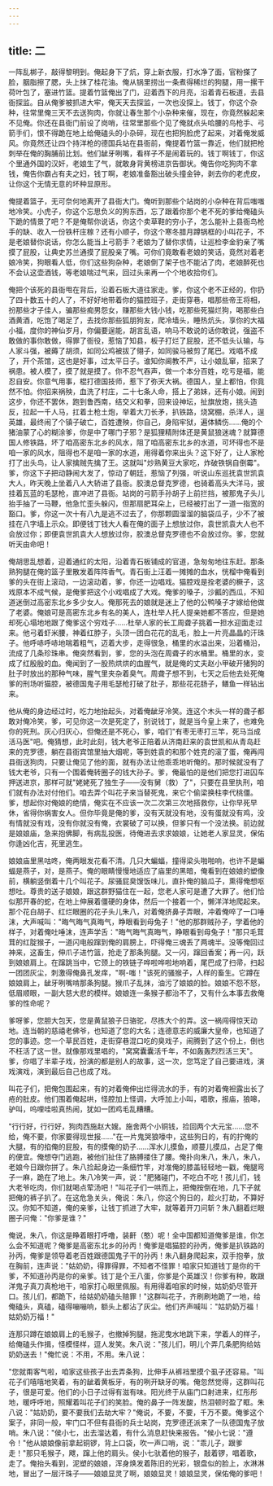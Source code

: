 ```yaml
---
---
---
```

title: 二
---




一阵乱梆子，敲得黎明到。俺起身下了炕，穿上新衣服，打水净了面，官粉搽了脸，胭脂擦了腮，头上抹了桂花油。俺从锅里捞出一条煮得稀烂的狗腿，用一摞干荷叶包了，塞进竹篮。提着竹篮俺出了门，迎着西下的月亮，沿着青石板道，去县衙探监。自从俺爹被抓进大牢，俺天天去探监，一次也没探上。钱丁，你这个杂种，往常里俺三天不去送狗肉，你就让春生那个小杂种来催，现在，你竟然躲起来不见俺。你还在县衙门前设了岗哨，往常里那些个见了俺就点头哈腰的鸟枪手、弓箭手们，恨不得跪在地上给俺磕头的小杂碎，现在也把狗脸虎了起来，对着俺发威风。你竟然还让四个持洋枪的德国兵站在县衙前，俺提着竹篮一靠近，他们就把枪刺举在俺的胸脯前比划。他们龇牙咧嘴，看样子不是闹着玩的。钱丁啊钱丁，你这个里通外国的汉奸，老娘生了气，就敢身背黄榜进京告御状。俺告你吃狗肉不拿钱，俺告你霸占有夫之妇，钱丁啊，老娘准备豁出破头撞金钟，剥去你的老虎皮，让你这个无情无意的坏种显原形。

俺提着篮子，无可奈何地离开了县衙大门。俺听到那些个站岗的小杂种在背后嗤嗤地冷笑。小虎子，你这个忘思负义的狗东西，忘了跟着你那个老不死的爹给俺磕头下跪的情景了吧？不是俺帮你说话，你这个卖草鞋的穷小子，怎么能补上县衙鸟枪手的缺、收入一份铁杆庄稼？还有小顺子，你这个寒冬腊月蹲锅框的小叫花子，不是老娘替你说话，你怎么能当上弓箭手？老娘为了替你求情，让巡检李金豹亲了嘴摸了屁股，让典史苏兰通摸了屁股亲了嘴。可你们竟敢看老娘的笑话，竟然对着老娘冷笑，狗眼看人低，你们这些狗杂种，老娘倒了架子也不能沾了肉，老娘醉死也不会认这壶酒钱，等老娘喘过气来，回过头来再一个个地收拾你们。

俺把个该死的县衙甩在背后，沿着石板大道往家走。爹，你这个老不正经的，你扔了四十数五十的人了，不好好地带着你的猫腔班子，走街穿巷，唱那些帝王将相，扮那些才子佳人，骗那些痴男怨女，赚那些大钱小钱，吃那些死猫烂狗，喝那些白酒黄酒，吃饱了喝足了，去找你那些狐朋狗友，爬冷墙头，睡热炕头，享你的大福小福，度你的神仙岁月，你偏要逞能，胡言乱语，响马不敢说的话你敢说，强盗不敢做的事你敢做，得罪了衙役，惹恼了知县，板子打烂了屁股，还不低头认输，与人家斗强，被薅了胡须，如同公鸡被拔了翎子，如同骏马被剪了尾巴。戏唱不成了，开个茶馆，这也是好事，过太平日子。谁知你阃教不严，让小娘乱窜，招来了祸患。被人模了，摸了就是摸了。你不忍气吞声，做一个本分百姓，吃亏是福，能忍自安。你意气用事，棍打德国技师，惹下了弥天大祸。德国人，皇上都怕，你竟然不怕。你招来祸殃，血洗了村庄，二十七条人命，搭上了弟妹，还有小娘。闹到这步，你还不罢休，跑到鲁西南，结交义和拳，回来设神坛，扯旗放炮，挑头造反，拉起一千人马，扛着土枪土炮，举着大刀长矛，扒铁路，烧窝棚，杀洋人，逞英雄，最终闹了个镇子破亡，百姓遭殃，你自己，身陷牢狱，遍体鳞伤……俺的个猪油蒙了心的糊涂爹，你是中了哪门子邪？是狐狸精附体还是黄鼠狼迷魂？就算德国人修铁路，坏了咱高密东北乡的风水，阻了咱高密东北乡的水道，可坏得也不是咱一家的风水，阻得也不是咱一家的水道，用得着你来出头？这下好了，让人家枪打了出头鸟，让人家擒贼先擒了王。这就叫"炒熟黄豆大家吃，炸破铁锅自倒霉"。爹，你这下子把动静闹大发了，惊动了朝廷，惹恼了列强，听说山东巡抚袁世凯袁大人，昨天晚上坐着八人大轿进了县衙。胶澳总督克罗德，也骑着高头大洋马，披挂着瓦蓝的毛瑟枪，直冲进了县衙。站岗的弓箭手孙胡子上前拦挡，被那鬼子头儿抬手抽了一马鞭，他急忙歪头躲闪，但那扇肥耳朵上，已经被打出了一道一指宽的豁口。爹，你这一次十有八九是逃不过去了，你那颗圆溜溜的脑袋瓜子，少不了被挂在八字墙上示众。即便钱丁钱大人看在俺的面子上想放过你，袁世凯袁大人也不会放过你；即便袁世凯袁大人想放过你，胶澳总督克罗德也不会放过你。爹，您就听天由命吧！

俺胡思乱想着，迎着通红的太阳，沿着青石板铺成的官道，急匆匆地往东赶。那条熟狗腿在俺的篮子里散发着阵阵香气。青石街上汪着一摊摊的血水，恍榴中俺看到爹的头在街上滚动，一边滚动着，爹，你还一边唱戏。猫腔戏是拴老婆的橛子，这戏原本不成气候，是俺爹把这个小戏唱成了大戏。俺爹的嗓子，沙瓤的西瓜，不知道迷倒过高密东北乡多少女人。俺那死去的娘就是迷上了他的公鸭嗓子才嫁给他做了老婆。俺娘可是高密东北乡有名的美人，连杜举人托人提亲她都不答应，但是她却死心塌地地跟了俺爹这个穷戏子……杜举人家的长工周聋子挑着一担水迎面走过来。他弓着虾米腰，神着红脖子，头顶一团白花花的乱毛，脸上一片亮晶晶的汗珠子。他呼哧呼哧地喘着粗气，迈着大步，走得很急，桶里的水溢出来，沿着桶沿，流成了几条珍珠串。俺突然看到，爹，您的头泡在周聋子的水桶里。桶里的水，变成了红殷殷的血。俺闻到了一股热烘烘的血腥气，就是俺的丈夫赵小甲破开猪狗的肚子时放出的那种气味，腥气里夹杂着臭气。周聋子想不到，七天之后他去处死俺爹的刑场听猫腔，被德国鬼子用毛瑟枪打破了肚子，那些花花肠子，鳝鱼一样钻出来。

他从俺的身边经过时，吃力地抬起头，对着俺龇牙冷笑。连这个木头一样的聋子都敢对俺冷笑，爹，可见你这一次是死定了，别说钱丁，就是当今皇上来了，也难免你的死刑。灰心归灰心，但俺还是不死心，爹，咱们"有枣无枣打三竿，死马当成活马医"吧。俺猜想，此时此刻，钱大老爷正陪着从济南赶来的袁世凯和从青岛赶来的克罗德，躺在县衙宾馆里抽大烟呢，等到姓袁的和那个姓克的滚了蛋，俺再闯县衙送狗肉，只要让俺见了他的面，就有办法让他乖乖地听俺的。那时候就没有了钱大老爷，只有一个围着俺转圈子的钱大孙子。爹，俺最怕的是他们把您打进囚车押送进京，那样可就"姥姥死了独生子——没有舅（救）了"，只要在县里执刑，咱们就有办法对付他们。咱去弄个叫花子来当替死鬼，来它个偷梁换柱李代桃僵。爹，想起你对俺娘的绝情，俺实在不应该一次二次第三次地搭救你，让你早死早休，省得你祸害女人。但你毕竟是俺的爹，没有天就没有地，没有蛋就没有鸡，没有情就没有戏，没有你就没有俺，衣裳破了可以换，但爹只有一个没法换。前边就是娘娘庙，急来抱佛脚，有病乱投医，待俺进去求求娘娘，让她老人家显灵，保佑你逢凶化吉，死里逃生。

娘娘庙里黑咕咚，俺两眼发花看不清。几只大蝙蝠，撞得梁头啪啪响，也许不是蝙蝠是燕子，对，是燕子。俺的眼睛慢慢地适应了庙里的黑暗，俺看到在娘娘的塑像前，横躺竖倒着十几个叫花子。尿骚屁臭馊饭味儿，直扑俺的脑瓜子，熏得俺想呕想吐。尊贵的送子娘娘，跟这群野猫住在一起，您老人家可是遭了大罪了。他们恰似那开春的蛇，在地上伸展着僵硬的身体，然后一个接着一个，懒洋洋地爬起来。那个花白胡子、红烂眼圈的花子头儿朱八，对着俺挤鼻子弄眼，冲着俺啐了一口唾沫，大声喊叫："晦气晦气真晦气，睁眼看到母兔子！"他的那群贼孙子，学着他的样子，对着俺吐唾沫，连声学舌："晦气晦气真晦气，睁眼看到母兔子！"那只毛茸茸的红腚猴子，一道闪电般蹿到俺的肩膀上，吓得俺三魂丢了两魂半。没等俺回过神来，这畜生，伸爪子进竹篮，抢走了那条狗腿。又一闪，蹿回香案；再一闪，跃到娘娘肩上。在蹿跳当中，它颈上的铁链子哗啦哗啦地响着，尾巴成了扫帚，扫起一团团灰尘，刺激得俺鼻孔发痒，"啊-嗤！"该死的骚猴子，人样的畜生。它蹲在娘娘肩上，龇牙咧嘴啃那条狗腿。猴爪子乱抹，油污了娘娘的脸。娘娘不怨不怒，低眉顺眼，一副大慈大悲的模样。娘娘连一条猴子都治不了，又有什么本事去救俺爹的性命呢？

爹呀爹，您胆大包天，您是黄鼠狼子日骆驼，尽拣大个的弄。这一祸闯得惊天动地。连当朝的慈禧老佛爷，也知道了您的大名；连德意志的威廉大皇帝，也知道了您的事迹。您一个草民百姓，走街穿巷混口吃的臭戏子，闹腾到了这个份上，倒也不枉活了这一世。就像那戏里唱的，"窝窝囊囊活千年，不如轰轰烈烈活三天"。爹，你唱了半辈子戏，扮演的都是别人的故事，这一次，您笃定了自己要进戏，演戏演戏，演到最后自己也成了戏。

叫花子们，把俺包围起来，有的对着俺伸出烂得流水的手，有的对着俺袒露出长了疮的肚皮。他们围着俺起哄，怪腔加上怪调，大呼加上小叫，唱歌，报庙，狼嗥，驴叫，呜哩哇啦真热闹，犹如一团鸡毛乱糟糟。

"行行好，行行好，狗肉西施赵大嫂。施舍两个小铜钱，捡回两个大元宝……您不给，俺不要，你家要得现世报……"在一片鬼哭狼嚎中，这些狗日的，有的拧俺的大腿，有的掐俺的屁股，有的摸俺的奶子……浑水儿摸鱼，顺蔓儿摸瓜，占足了俺的便宜。俺想夺门逃跑，被他们扯住了胳膊搂住了腰。俺扑向朱八，朱八，朱八，老娘今日跟你拼了。朱八捡起身边一条细竹竿，对准俺的膝盖轻轻地一戳，俺腿弯子一麻，跪在了地上。朱八冷笑一声，说："肥猪碰门，不吃白不吃！孩儿们，钱大老爷吃肉，你们就喝点荤汤吧！"叫花子们一哄而上，把俺按倒在地，几下子就把俺的裤子扒了。在这危急关头，俺说：朱八，你这个狗日的，趁火打劫，不算好汉。你知不知道，俺的亲爹，让钱丁抓进了大牢，就等着开刀问斩？朱八翻着烂眼圈子问俺："你爹是谁？"

俺说，朱八，你这是睁着眼打呼噜，装鼾（憨）呢！全中国都知道俺爹是谁，你怎么会不知道呢？俺爹是高密东北乡的孙丙！俺爹是唱猫腔的孙丙，俺爹是扒铁路的孙丙，俺爹是领导着老百姓跟德国鬼子干的孙丙！朱八翻身爬起来，双手抱拳，放在胸前，连声说："姑奶奶，得罪得罪，不知者不怪罪！咱家只知道钱丁是你的干爹，不知道孙丙是你的亲爹。钱丁是个王八蛋，你爹是个英雄汉！你爹有种，敢跟洋鬼子真刀真枪地干，咱家打心眼里佩服。有用得着咱家的时候，姑奶奶尽管开口。孩儿们，都跪下，给姑奶奶磕头赔罪！"这群叫花子，齐刷刷地跪了一地，给俺磕头，真磕，磕得嘣嘣响，额头上都沾了灰尘。他们齐声喊叫："姑奶奶万福！姑奶奶万福！"

连那只蹲在娘娘肩上的毛猴子，也撤掉狗腿，拖泥曳水地跳下来，学着人的样子，给俺磕头作揖，怪模怪样，逗人发笑。朱八说："孩儿们，明儿个弄几条肥狗给姑奶奶送去！"俺忙说：不用，不用。朱八说：

"您就甭客气啦，咱家这些孩子出去弄条狗，比伸手从裤裆里摸个虱子还容易。"叫花子们嘻嘻地笑着，有的龇着黄板牙，有的咧开缺牙的嘴。俺忽然觉得，这群叫花子，很是可爱。他们的小日子过得有滋有味。阳光终于从庙门口射进来，红彤彤地，暖呼呼地，照耀着叫花子们的笑脸。俺的鼻子一阵发酸，热泪顿时盈了眶。朱八说："姑奶奶，要不要我们去劫大牢？"俺说，不要，不要，千万不要。俺爹这个案子，非同一般，牢门口不但有县衙的兵士站岗，克罗德还派来了一队德国鬼子放哨。朱八说："侯小七，出去溜达着，有什么消息赶快来报告。"候小七说："遵令！"他从娘娘像前拿起铜锣，背上口袋，吹一声口哨，说："乖儿子，跟爹走！"那只毛猴子，飕，蹿上他的肩头。侯小七驮着他的猴子，敲着锣，唱着歌，走了。俺抬头看到，泥塑的娘娘，浑身焕发着陈旧的光彩，银盘似的脸上，水淋淋地，冒出了一层汗珠子——娘娘显灵了啊，娘娘显灵！娘娘显灵，保佑俺的爹吧！